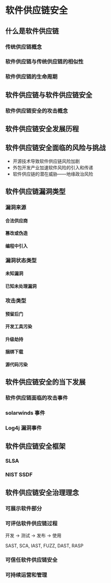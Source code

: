 # 软件供应链安全

## 什么是软件供应链

### 传统供应链概念

### 软件供应链与传统供应链的相似性

### 软件供应链的生命周期

## 软件供应链与软件供应链安全

### 软件供应链安全的攻击概念

## 软件供应链安全发展历程

## 软件供应链安全面临的风险与挑战

- 开源技术导致软件供应链风险加剧
- 外包开发产业加速软件风险的引入和传递
- 软件供应链的潜在威胁——地缘政治风险

## 软件供应链漏洞类型

### 漏洞来源

#### 合法供应商

#### 篡改或伪造

#### 编程中引入

### 漏洞状态类型

#### 未知漏洞

#### 已知未处理漏洞

### 攻击类型

#### 预留后门

#### 开发工具污染

#### 升级劫持

#### 捆绑下载

#### 源代码污染

## 软件供应链安全的当下发展

### 软件供应链面临的攻击事件

### solarwinds 事件

### Log4j 漏洞事件

## 软件供应链安全框架

### SLSA

### NIST SSDF

## 软件供应链安全治理理念

### 可展示软件部分

### 可评估软件供应链过程

开发 -> 测试 -> 发布 -> 使用

SAST, SCA, IAST, FUZZ, DAST, RASP

### 可信任软件供应链安全

### 可持续运营和管理
